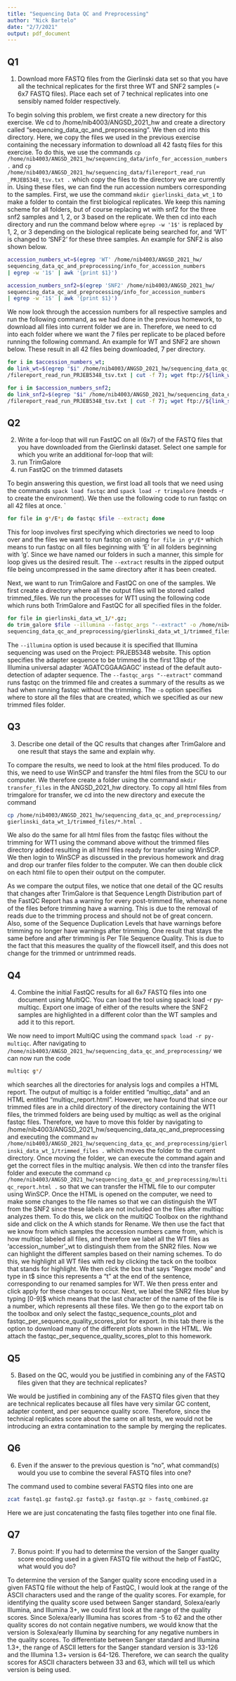 ---
title: "Sequencing Data QC and Preprocessing"
author: "Nick Bartelo"
date: "2/7/2021"
output: pdf_document
---

## Q1 

1. Download more FASTQ files from the Gierlinski data set so that you have all the technical replicates for the first three WT and SNF2 samples (= 6x7 FASTQ files). Place each set of 7 technical replicates into one sensibly named folder respectively.

To begin solving this problem, we first create a new directory for this exercise. We cd to /home/nib4003/ANGSD_2021_hw and create a directory called "sequencing_data_qc_and_preprocessing". We then cd into this directory. Here, we copy the files we used in the previous exercise containing the necessary information to download all 42 fastq files for this exercise. To do this, we use the commands `cp /home/nib4003/ANGSD_2021_hw/sequencing_data/info_for_accession_numbers .` and `cp /home/nib4003/ANGSD_2021_hw/sequencing_data/filereport_read_run
_PRJEB5348_tsv.txt .` which copy the files to the directory we are currently in. Using these files, we can find the run accession numbers corresponding to the samples. First, we use the command `mkdir gierlinski_data_wt_1` to make a folder to contain the first biological replicates. We keep this naming scheme for all folders, but of course replacing wt with snf2 for the three snf2 samples and 1, 2, or 3 based on the replicate. We then cd into each directory and run the command below where `egrep -w '1$'` is replaced by 1, 2, or 3 depending on the biological replicate being searched for, and 'WT' is changed to 'SNF2' for these three samples. An example for SNF2 is also shown below.

```{bash, eval=FALSE}
accession_numbers_wt=$(egrep 'WT' /home/nib4003/ANGSD_2021_hw/
sequencing_data_qc_and_preprocessing/info_for_accession_numbers 
| egrep -w '1$' | awk '{print $1}')
```


```{bash, eval=FALSE}
accession_numbers_snf2=$(egrep 'SNF2' /home/nib4003/ANGSD_2021_hw/
sequencing_data_qc_and_preprocessing/info_for_accession_numbers 
| egrep -w '1$' | awk '{print $1}')
```

We now look through the accession numbers for all respective samples and run the following command, as we had done in the previous homework, to download all files into current folder we are in. Therefore, we need to cd into each folder where we want the 7 files per replicate to be placed before running the following command. An example for WT and SNF2 are shown below. These result in all 42 files being downloaded, 7 per directory.

```{bash, eval=FALSE}
for i in $accession_numbers_wt; 
do link_wt=$(egrep "$i" /home/nib4003/ANGSD_2021_hw/sequencing_data_qc_and_preprocessing
/filereport_read_run_PRJEB5348_tsv.txt | cut -f 7); wget ftp://${link_wt}; done       
```

```{bash, eval=FALSE}
for i in $accession_numbers_snf2; 
do link_snf2=$(egrep "$i" /home/nib4003/ANGSD_2021_hw/sequencing_data_qc_and_preprocessing
/filereport_read_run_PRJEB5348_tsv.txt | cut -f 7); wget ftp://${link_snf2}; done
```

## Q2

2. Write a for-loop that will run FastQC on all (6x7) of the FASTQ files that you have downloaded from the Gierlinski dataset. Select one sample for which you write an additional for-loop that will:
1. run TrimGalore
2. run FastQC on the trimmed datasets

To begin answering this question, we first load all tools that we need using the commands `spack load fastqc` and `spack load -r trimgalore` (needs -r to create the environment). We then use the following code to run fastqc on all 42 files at once.
`
```{bash, eval=FALSE}
for file in g*/E*; do fastqc $file --extract; done
```

This for loop involves first specifying which directories we need to loop over and the files we want to run fastqc on using `for file in g*/E*` which means to run fastqc on all files beginning with 'E' in all folders beginning with 'g'. Since we have named our folders in such a manner, this simple for loop gives us the desired result. The `--extract` results in the zipped output file being uncompressed in the same directory after it has been created.

Next, we want to run TrimGalore and FastQC on one of the samples. We first create a directory where all the output files will be stored called trimmed_files. We run the processes for WT1 using the following code which runs both TrimGalore and FastQC for all specified files in the folder.

```{bash, eval=FALSE}
for file in gierlinski_data_wt_1/*.gz; 
do trim_galore $file --illumina --fastqc_args "--extract" -o /home/nib4003/ANGSD_2021_hw/
sequencing_data_qc_and_preprocessing/gierlinski_data_wt_1/trimmed_files/; done
```


The `--illumina` option is used because it is specified that Illumina sequencing was used on the Project: PRJEB5348 website. This option specifies the adapter sequence to be trimmed is the first 13bp of the Illumina universal adapter 'AGATCGGAAGAGC' instead of the default auto-detection of adapter sequence. The `--fastqc_args "--extract"` command runs fastqc on the trimmed file and creates a summary of the results as we had when running fastqc without the trimming. The `-o` option specifies where to store all the files that are created, which we specified as our new trimmed files folder. 

## Q3

3. Describe one detail of the QC results that changes after TrimGalore and one result that stays the same and explain why.

To compare the results, we need to look at the html files produced. To do this, we need to use WinSCP and transfer the html files from the SCU to our computer. We therefore create a folder using the command `mkdir transfer_files` in the ANGSD_2021_hw directory. To copy all html files from trimgalore for transfer, we cd into the new directory and execute the command

```{bash,eval=FALSE}
cp /home/nib4003/ANGSD_2021_hw/sequencing_data_qc_and_preprocessing/
gierlinski_data_wt_1/trimmed_files/*.html .
```

We also do the same for all html files from the fastqc files without the trimming for WT1 using the command above without the trimmed files directory added resulting in all html files ready for transfer using WinSCP. We then login to WinSCP as discussed in the previous homework and drag and drop our tranfer files folder to the computer. We can then double click on each html file to open their output on the computer. 

As we compare the output files, we notice that one detail of the QC results that changes after TrimGalore is that Sequence Length Distribution part of the FastQC Report has a warning for every post-trimmed file, whereas none of the files before trimming have a warning. This is due to the removal of reads due to the trimming process and should not be of great concern. Also, some of the Sequence Duplication Levels that have warnings before trimming no longer have warnings after trimming. One result that stays the same before and after trimming is Per Tile Sequence Quality. This is due to the fact that this measures the quality of the flowcell itself, and this does not change for the trimmed or untrimmed reads.

## Q4

4. Combine the initial FastQC results for all 6x7 FASTQ files into one document using MultiQC. You can load the tool using spack load -r py-multiqc. Export one image of either of the results where the SNF2 samples are highlighted in a different color than the WT samples and add it to this report.

We now need to import MultiQC using the command `spack load -r py-multiqc`. After navigating to `/home/nib4003/ANGSD_2021_hw/sequencing_data_qc_and_preprocessing/` we can now run the code 

```{bash,eval=FALSE}
multiqc g*/ 
```

which searches all the directories for analysis logs and compiles a HTML report. The output of multiqc is a folder entitled "multiqc_data" and an HTML entitled "multiqc_report.html". However, we have found that since our trimmed files are in a child directory of the directory containing the WT1 files, the trimmed folders are being used by multiqc as well as the original fastqc files. Therefore, we have to move this folder by navigating to /home/nib4003/ANGSD_2021_hw/sequencing_data_qc_and_preprocessing and executing the command `mv /home/nib4003/ANGSD_2021_hw/sequencing_data_qc_and_preprocessing/gierlinski_data_wt_1/trimmed_files .` which moves the folder to the current directory. Once moving the folder, we can execute the command again and get the correct files in the multiqc analysis. We then cd into the transfer files folder and execute the command `cp /home/nib4003/ANGSD_2021_hw/sequencing_data_qc_and_preprocessing/multiqc_report.html .` so that we can transfer the HTML file to our computer using WinSCP. Once the HTML is opened on the computer, we need to make some changes to the file names so that we can distinguish the WT from the SNF2 since these labels are not included on the files after multiqc analyzes them. To do this, we click on the multiQC Toolbox on the righthand side and click on the A which stands for Rename. We then use the fact that we know from which samples the accession numbers came from, which is how multiqc labeled all files, and therefore we label all the WT files as 'accession_number'_wt to distinguish them from the SNR2 files. Now we can highlight the different samples based on their naming schemes. To do this, we highlight all WT files with red by clicking the tack on the toolbox that stands for highlight. We then click the box that says "Regex mode" and type in t$ since this represents a "t" at the end of the sentence, corresponding to our renamed samples for WT. We then press enter and click apply for these changes to occur. Next, we label the SNR2 files blue by typing [0-9]$ which means that the last character of the name of the file is a number, which represents all these files. We then go to the export tab on the toolbox and only select the fastqc_sequence_counts_plot and fastqc_per_sequence_quality_scores_plot for export. In this tab there is the option to download many of the different plots shown in the HTML. We attach the fastqc_per_sequence_quality_scores_plot to this homework. 

## Q5

5. Based on the QC, would you be justified in combining any of the FASTQ files given that they are technical replicates?

We would be justified in combining any of the FASTQ files given that they are technical replicates because all files have very similar GC content, adapter content, and per sequence quality score. Therefore, since the technical replicates score about the same on all tests, we would not be introducing an extra contamination to the sample by merging the replicates. 

## Q6

6. Even if the answer to the previous question is “no”, what command(s) would you use to combine the several FASTQ files into one?

The command used to combine several FASTQ files into one are 

```{bash,eval=FALSE}
zcat fastq1.gz fastq2.gz fastq3.gz fastqn.gz > fastq_combined.gz
```

Here we are just concatenating the fastq files together into one final file. 

## Q7

7. Bonus point: If you had to determine the version of the Sanger quality score encoding used in a given FASTQ file without the help of FastQC, what would you do?

To determine the version of the Sanger quality score encoding used in a given FASTQ file without the help of FastQC, I would look at the range of the ASCII characters used and the range of the quality scores. For example, for identifying the quality score used between Sanger standard, Solexa/early Illumina, and Illumina 3+, we could first look at the range of the quality scores. Since Solexa/early Illumina has scores from -5 to 62 and the other quality scores do not contain negative numbers, we would know that the version is Solexa/early Illumina by searching for any negative numbers in the quality scores. To differentiate between Sanger standard and Illumina 1.3+, the range of ASCII letters for the Sanger standard version is 33-126 and the Illumina 1.3+ version is 64-126. Therefore, we can search the quality scores for ASCII characters between 33 and 63, which will tell us which version is being used. 
